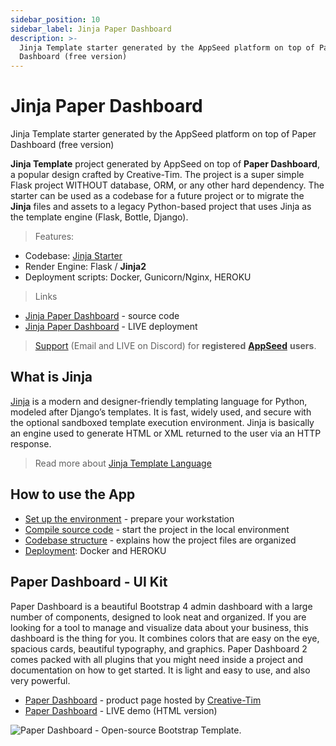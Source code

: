 ```yaml
---
sidebar_position: 10
sidebar_label: Jinja Paper Dashboard
description: >-
  Jinja Template starter generated by the AppSeed platform on top of Paper
  Dashboard (free version)
---
```


# Jinja Paper Dashboard

<SubHeading> Jinja Template starter generated by the AppSeed platform on top of Paper Dashboard (free version)</SubHeading>

**Jinja Template** project generated by AppSeed on top of **Paper Dashboard**, a popular design crafted by Creative-Tim. The project is a super simple Flask project WITHOUT database, ORM, or any other hard dependency. The starter can be used as a codebase for a future project or to migrate the **Jinja** files and assets to a legacy Python-based project that uses Jinja as the template engine (Flask, Bottle, Django).

> Features:

- Codebase: [Jinja Starter](../../boilerplate-code/boilerplate-jinja.md)
- Render Engine: Flask / **Jinja2**
- Deployment scripts: Docker, Gunicorn/Nginx, HEROKU

> Links

- [Jinja Paper Dashboard](https://github.com/app-generator/jinja-paper-dashboard) - source code
- [Jinja Paper Dashboard](https://jinja-paper-dashboard-pro.appseed-srv1.com/) - LIVE deployment

> [Support](https://appseed.us/support) (Email and LIVE on Discord) for **registered** [**AppSeed**](https://appseed.us/) **users**.

## What is Jinja

[Jinja](https://jinja.palletsprojects.com/en/2.11.x/) is a modern and designer-friendly templating language for Python, modeled after Django’s templates. It is fast, widely used, and secure with the optional sandboxed template execution environment. Jinja is basically an engine used to generate HTML or XML returned to the user via an HTTP response.

> Read more about [Jinja Template Language](../../content/what-is/jinja.md)

## How to use the App

- [Set up the environment](../../boilerplate-code/boilerplate-jinja.md#environment) - prepare your workstation
- [Compile source code](../../boilerplate-code/boilerplate-jinja.md#build-the-app) - start the project in the local environment
- [Codebase structure](../../boilerplate-code/boilerplate-jinja.md#codebase-structure) - explains how the project files are organized
- [Deployment](../../boilerplate-code/boilerplate-jinja.md#deployment): Docker and HEROKU

## Paper Dashboard - UI Kit

Paper Dashboard is a beautiful Bootstrap 4 admin dashboard with a large number of components, designed to look neat and organized. If you are looking for a tool to manage and visualize data about your business, this dashboard is the thing for you. It combines colors that are easy on the eye, spacious cards, beautiful typography, and graphics. Paper Dashboard 2 comes packed with all plugins that you might need inside a project and documentation on how to get started. It is light and easy to use, and also very powerful.

- [Paper Dashboard](https://bit.ly/3ol6Tg3) - product page hosted by [Creative-Tim](../../content/partners/creative-tim.md)
- [Paper Dashboard](https://bit.ly/3eNrlmU) - LIVE demo (HTML version)

![Paper Dashboard - Open-source Bootstrap Template.](../../../static/assets/paper-dashboard-bootstrap.jpg)
